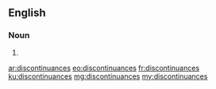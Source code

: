==English==

===Noun===
{{head|en|plural}}

# {{plural of|discontinuance|lang=en|nocat=1}}

[[ar:discontinuances]]
[[eo:discontinuances]]
[[fr:discontinuances]]
[[ku:discontinuances]]
[[mg:discontinuances]]
[[my:discontinuances]]